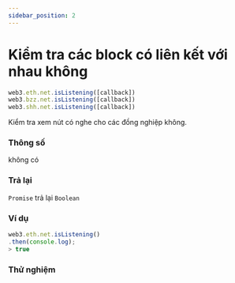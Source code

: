 ```yaml
---
sidebar_position: 2
---
```


# Kiểm tra các block có liên kết với nhau không

```javascript
web3.eth.net.isListening([callback])
web3.bzz.net.isListening([callback])
web3.shh.net.isListening([callback])
```
Kiểm tra xem nút có nghe cho các đồng nghiệp không.
### Thông số
không có
### Trả lại
`Promise` trả lại `Boolean`
### Ví dụ
```javascript
web3.eth.net.isListening()
.then(console.log);
> true
```
### Thử nghiệm
<IsListening/>